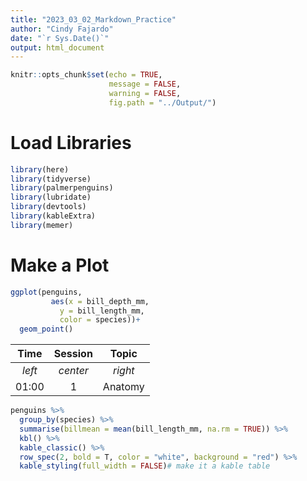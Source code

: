```yaml
---
title: "2023_03_02_Markdown_Practice"
author: "Cindy Fajardo"
date: "`r Sys.Date()`"
output: html_document
---
```


```r
knitr::opts_chunk$set(echo = TRUE,
                      message = FALSE,
                      warning = FALSE,
                      fig.path = "../Output/")
```

# Load Libraries
```r
library(here)
library(tidyverse)
library(palmerpenguins)
library(lubridate)
library(devtools)
library(kableExtra)
library(memer)
```

# Make a Plot
```r
ggplot(penguins,
         aes(x = bill_depth_mm,
           y = bill_length_mm,
           color = species))+
  geom_point()
```
| Time | Session | Topic |
|:----:|:-------:|:-----:|
|_left_|_center_|_right_|
|01:00|1|Anatomy|


```r
penguins %>%
  group_by(species) %>%
  summarise(billmean = mean(bill_length_mm, na.rm = TRUE)) %>%
  kbl() %>% 
  kable_classic() %>% 
  row_spec(2, bold = T, color = "white", background = "red") %>% 
  kable_styling(full_width = FALSE)# make it a kable table
```

